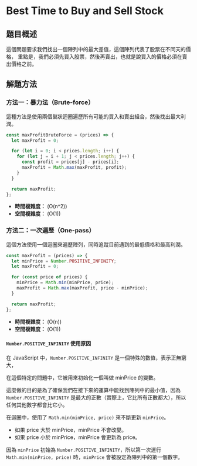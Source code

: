 # Best Time to Buy and Sell Stock

## 題目概述

這個問題要求我們找出一個陣列中的最大差值，這個陣列代表了股票在不同天的價格，
重點是，我們必須先買入股票，然後再賣出，也就是說買入的價格必須在賣出價格之前。

## 解題方法

### 方法一：暴力法（Brute-force）

這種方法是使用兩個巢狀迴圈遍歷所有可能的買入和賣出組合，然後找出最大利潤。

```javascript
const maxProfitBruteForce = (prices) => {
  let maxProfit = 0;

  for (let i = 0; i < prices.length; i++) {
    for (let j = i + 1; j < prices.length; j++) {
      const profit = prices[j] - prices[i];
      maxProfit = Math.max(maxProfit, profit);
    }
  }

  return maxProfit;
};
```

- **時間複雜度：** \(O(n^2)\)
- **空間複雜度：** \(O(1)\)

### 方法二：一次遍歷（One-pass）

這個方法使用一個迴圈來遍歷陣列，同時追蹤目前遇到的最低價格和最高利潤。

```javascript
const maxProfit = (prices) => {
  let minPrice = Number.POSITIVE_INFINITY;
  let maxProfit = 0;

  for (const price of prices) {
    minPrice = Math.min(minPrice, price);
    maxProfit = Math.max(maxProfit, price - minPrice);
  }

  return maxProfit;
};
```

- **時間複雜度：** \(O(n)\)
- **空間複雜度：** \(O(1)\)

#### `Number.POSITIVE_INFINITY` 使用原因

在 JavaScript 中，`Number.POSITIVE_INFINITY` 是一個特殊的數值，表示正無窮大，

在這個特定的問題中，它被用來初始化一個叫做 minPrice 的變數。

這麼做的目的是為了確保我們在接下來的運算中能找到陣列中的最小值，因為 `Number.POSITIVE_INFINITY` 是最大的正數（實際上，它比所有正數都大），所以任何其他數字都會比它小。

在迴圈中，使用了 `Math.min(minPrice, price)` 來不斷更新 `minPrice`。

- 如果 price 大於 minPrice，minPrice 不會改變。
- 如果 price 小於 minPrice，minPrice 會更新為 price。

因為 `minPrice` 初始為 `Number.POSITIVE_INFINITY`，所以第一次運行 `Math.min(minPrice, price)` 時，`minPrice` 會被設定為陣列中的第一個數字。
